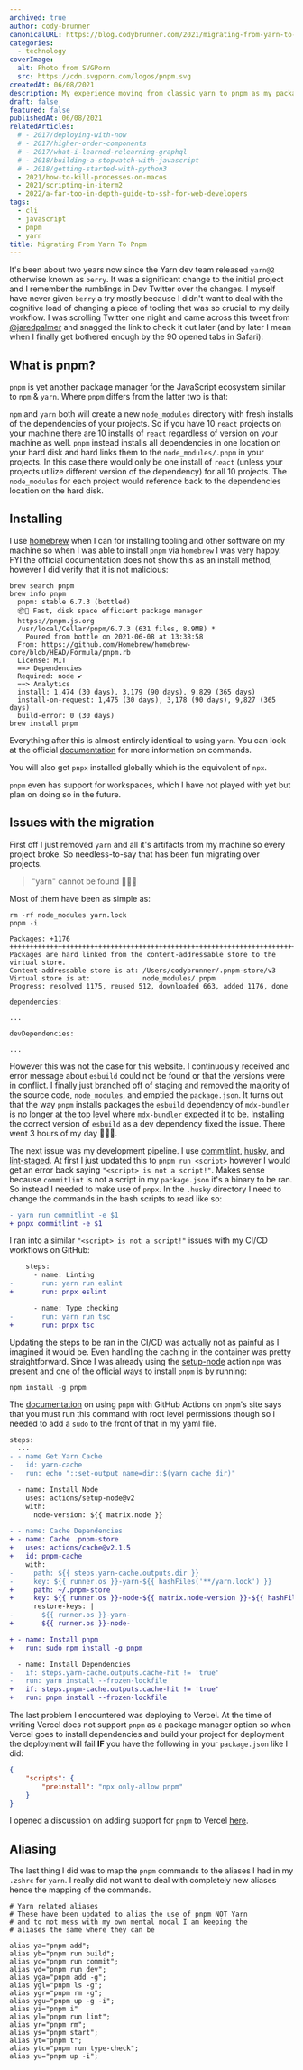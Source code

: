 ```yaml
---
archived: true
author: cody-brunner
canonicalURL: https://blog.codybrunner.com/2021/migrating-from-yarn-to-pnpm
categories:
  - technology
coverImage:
  alt: Photo from SVGPorn
  src: https://cdn.svgporn.com/logos/pnpm.svg
createdAt: 06/08/2021
description: My experience moving from classic yarn to pnpm as my package manager in JavaScript land.
draft: false
featured: false
publishedAt: 06/08/2021
relatedArticles:
  # - 2017/deploying-with-now
  # - 2017/higher-order-components
  # - 2017/what-i-learned-relearning-graphql
  # - 2018/building-a-stopwatch-with-javascript
  # - 2018/getting-started-with-python3
  - 2021/how-to-kill-processes-on-macos
  - 2021/scripting-in-iterm2
  - 2022/a-far-too-in-depth-guide-to-ssh-for-web-developers
tags:
  - cli
  - javascript
  - pnpm
  - yarn
title: Migrating From Yarn To Pnpm
---
```



It's been about two years now since the Yarn dev team released `yarn@2` otherwise known as `berry`. It was a significant change to the initial project and I remember the rumblings in Dev Twitter over the changes. I myself have never given `berry` a try mostly because I didn't want to deal with the cognitive load of changing a piece of tooling that was so crucial to my daily workflow. I was scrolling Twitter one night and came across this tweet from [@jaredpalmer](https://twitter.com/jaredpalmer) and snagged the link to check it out later (and by later I mean when I finally get bothered enough by the 90 opened tabs in Safari):

## What is pnpm?

`pnpm` is yet another package manager for the JavaScript ecosystem similar to `npm` & `yarn`. Where `pnpm` differs from the latter two is that:

`npm` and `yarn` both will create a new `node_modules` directory with fresh installs of the dependencies of your projects. So if you have 10 `react` projects on your machine there are 10 installs of `react` regardless of version on your machine as well. `pnpm` instead installs all dependencies in one location on your hard disk and hard links them to the `node_modules/.pnpm` in your projects. In this case there would only be one install of `react` (unless your projects utilize different version of the dependency) for all 10 projects. The `node_modules` for each project would reference back to the dependencies location on the hard disk.

## Installing

I use [homebrew](https://brew.sh) when I can for installing tooling and other software on my machine so when I was able to install `pnpm` via `homebrew` I was very happy. FYI the official documentation does not show this as an install method, however I did verify that it is not malicious:

```shell
brew search pnpm
brew info pnpm
  pnpm: stable 6.7.3 (bottled)
  📦🚀 Fast, disk space efficient package manager
  https://pnpm.js.org
  /usr/local/Cellar/pnpm/6.7.3 (631 files, 8.9MB) *
    Poured from bottle on 2021-06-08 at 13:38:58
  From: https://github.com/Homebrew/homebrew-core/blob/HEAD/Formula/pnpm.rb
  License: MIT
  ==> Dependencies
  Required: node ✔
  ==> Analytics
  install: 1,474 (30 days), 3,179 (90 days), 9,829 (365 days)
  install-on-request: 1,475 (30 days), 3,178 (90 days), 9,827 (365 days)
  build-error: 0 (30 days)
brew install pnpm
```

Everything after this is almost entirely identical to using `yarn`. You can look at the official [documentation](https://pnpm.io/motivation) for more information on commands.

You will also get `pnpx` installed globally which is the equivalent of `npx`.

`pnpm` even has support for workspaces, which I have not played with yet but plan on doing so in the future.

## Issues with the migration

First off I just removed `yarn` and all it's artifacts from my machine so every project broke. So needless-to-say that has been fun migrating over projects.

> "yarn" cannot be found 🤦🏻‍♂️

Most of them have been as simple as:

```shell
rm -rf node_modules yarn.lock
pnpm -i

Packages: +1176
++++++++++++++++++++++++++++++++++++++++++++++++++++++++++++++++++++++++++++++++++++++++++++++++++++++++++++++++++++++
Packages are hard linked from the content-addressable store to the virtual store.
Content-addressable store is at: /Users/codybrunner/.pnpm-store/v3
Virtual store is at:             node_modules/.pnpm
Progress: resolved 1175, reused 512, downloaded 663, added 1176, done

dependencies:

...

devDependencies:

...
```

However this was not the case for this website. I continuously received and error message about `esbuild` could not be found or that the versions were in conflict. I finally just branched off of staging and removed the majority of the source code, `node_modules`, and emptied the `package.json`. It turns out that the way `pnpm` installs packages the `esbuild` dependency of `mdx-bundler` is no longer at the top level where `mdx-bundler` expected it to be. Installing the correct version of `esbuild` as a dev dependency fixed the issue. There went 3 hours of my day 🤦🏻‍♂️.

The next issue was my development pipeline. I use [commitlint](https://commitlint.js.org/#/), [husky](https://typicode.github.io/husky/#/), and [lint-staged](https://github.com/okonet/lint-staged). At first I just updated this to `pnpm run <script>` however I would get an error back saying `"<script> is not a script!"`. Makes sense because `commitlint` is not a script in my `package.json` it's a binary to be ran. So instead I needed to make use of `pnpx`. In the `.husky` directory I need to change the commands in the bash scripts to read like so:

```diff showLineNumbers title=".husky/commit-msg"
- yarn run commitlint -e $1
+ pnpx commitlint -e $1
```

I ran into a similar `"<script> is not a script!"` issues with my CI/CD workflows on GitHub:

```diff showLineNumbers title=".github/workflows/feature.yml"
    steps:
      - name: Linting
-       run: yarn run eslint
+       run: pnpx eslint

      - name: Type checking
-       run: yarn run tsc
+       run: pnpx tsc
```

Updating the steps to be ran in the CI/CD was actually not as painful as I imagined it would be. Even handling the caching in the container was pretty straightforward. Since I was already using the [setup-node](https://github.com/marketplace/actions/setup-node-js-environment) action `npm` was present and one of the official ways to install `pnpm` is by running:

```shell
npm install -g pnpm
```

The [documentation](https://pnpm.io/continuous-integration#github-actions) on using `pnpm` with GitHub Actions on `pnpm`'s site says that you must run this command with root level permissions though so I needed to add a `sudo` to the front of that in my yaml file.

```diff showLineNumbers title=".github/workflows/feature.yml"
steps:
  ...
- - name Get Yarn Cache
-   id: yarn-cache
-   run: echo "::set-output name=dir::$(yarn cache dir)"

  - name: Install Node
    uses: actions/setup-node@v2
    with:
      node-version: ${{ matrix.node }}

- - name: Cache Dependencies
+ - name: Cache .pnpm-store
+   uses: actions/cache@v2.1.5
+   id: pnpm-cache
    with:
-     path: ${{ steps.yarn-cache.outputs.dir }}
-     key: ${{ runner.os }}-yarn-${{ hashFiles('**/yarn.lock') }}
+     path: ~/.pnpm-store
+     key: ${{ runner.os }}-node-${{ matrix.node-version }}-${{ hashFiles('**/pnpm-lock.yaml') }}
      restore-keys: |
-       ${{ runner.os }}-yarn-
+       ${{ runner.os }}-node-

+ - name: Install pnpm
+   run: sudo npm install -g pnpm

  - name: Install Dependencies
-   if: steps.yarn-cache.outputs.cache-hit != 'true'
-   run: yarn install --frozen-lockfile
+   if: steps.pnpm-cache.outputs.cache-hit != 'true'
+   run: pnpm install --frozen-lockfile
```

The last problem I encountered was deploying to Vercel. At the time of writing Vercel does not support `pnpm` as a package manager option so when Vercel goes to install dependencies and build your project for deployment the deployment will fail **IF** you have the following in your `package.json` like I did:

```json showLineNumbers title="package.json"
{
	"scripts": {
		"preinstall": "npx only-allow pnpm"
	}
}
```

I opened a discussion on adding support for `pnpm` to Vercel [here](https://github.com/vercel/vercel/discussions/6342).

## Aliasing

The last thing I did was to map the `pnpm` commands to the aliases I had in my `.zshrc` for `yarn`. I really did not want to deal with completely new aliases hence the mapping of the commands.

```shell showLineNumbers title=".zshrc"
# Yarn related aliases
# These have been updated to alias the use of pnpm NOT Yarn
# and to not mess with my own mental modal I am keeping the
# aliases the same where they can be

alias ya="pnpm add";
alias yb="pnpm run build";
alias yc="pnpm run commit";
alias yd="pnpm run dev";
alias yga="pnpm add -g";
alias ygl="pnpm ls -g";
alias ygr="pnpm rm -g";
alias ygu="pnpm up -g -i";
alias yi="pnpm i"
alias yl="pnpm run lint";
alias yr="pnpm rm";
alias ys="pnpm start";
alias yt="pnpm t";
alias ytc="pnpm run type-check";
alias yu="pnpm up -i";
```

<Signature />
